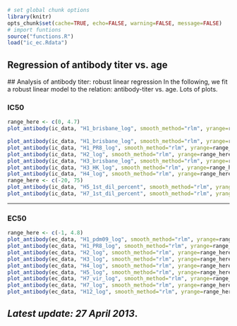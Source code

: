 ```r
# set global chunk options
library(knitr)
opts_chunk$set(cache=TRUE, echo=FALSE, warning=FALSE, message=FALSE)
# import funtions
source("functions.R")
load("ic_ec.Rdata")
```

Regression of antibody titer vs. age
------------------------------------

<a id="rlm_fit"></a>
## Analysis of antibody titer: robust linear regression
In the following, we fit a robust linear model to the relation:
antibody-titer vs. age. Lots of plots.

### IC50
```r
range_here <- c(0, 4.7)
plot_antibody(ic_data, "H1_brisbane_log", smooth_method="rlm", yrange=range_here)

plot_antibody(ic_data, "H1_brisbane_log", smooth_method="rlm", yrange=range_here)
plot_antibody(ic_data, "H1_PR8_log", smooth_method="rlm", yrange=range_here)
plot_antibody(ic_data, "H2_log", smooth_method="rlm", yrange=range_here)
plot_antibody(ic_data, "H3_brisbane_log", smooth_method="rlm", yrange=range_here)
plot_antibody(ic_data, "H3_HK_log", smooth_method="rlm", yrange=range_here)
plot_antibody(ic_data, "H4_log", smooth_method="rlm", yrange=range_here)
range_here <- c(-20, 75)
plot_antibody(ic_data, "H5_1st_dil_percent", smooth_method="rlm", yrange=range_here)
plot_antibody(ic_data, "H7_1st_dil_percent", smooth_method="rlm", yrange=range_here)
```

----

### EC50
```r
range_here <- c(-1, 4.8)
plot_antibody(ec_data, "H1_pdm09_log", smooth_method="rlm", yrange=range_here)
plot_antibody(ec_data, "H1_PR8_log", smooth_method="rlm", yrange=range_here)
plot_antibody(ec_data, "H2_log", smooth_method="rlm", yrange=range_here)
plot_antibody(ec_data, "H3_log", smooth_method="rlm", yrange=range_here)
plot_antibody(ec_data, "H4_log", smooth_method="rlm", yrange=range_here)
plot_antibody(ec_data, "H5_log", smooth_method="rlm", yrange=range_here)
plot_antibody(ec_data, "H7_vir_log", smooth_method="rlm", yrange=range_here)
plot_antibody(ec_data, "H7_log", smooth_method="rlm", yrange=range_here)
plot_antibody(ec_data, "H12_log", smooth_method="rlm", yrange=range_here)
```

## _Latest update: 27 April 2013_.
